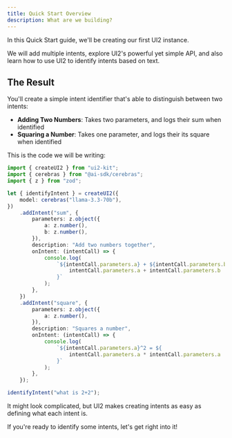 ```yaml
---
title: Quick Start Overview
description: What are we building?
---
```


In this Quick Start guide, we'll be creating our first UI2 instance.

We will add multiple intents, explore UI2's powerful yet simple API, and also learn how to use UI2 to identify intents based on text.

## The Result

You'll create a simple intent identifier that's able to distinguish between two intents:

- **Adding Two Numbers**: Takes two parameters, and logs their sum when identified
- **Squaring a Number**: Takes one parameter, and logs their its square when identified

This is the code we will be writing:

```ts
import { createUI2 } from "ui2-kit";
import { cerebras } from "@ai-sdk/cerebras";
import { z } from "zod";

let { identifyIntent } = createUI2({
	model: cerebras("llama-3.3-70b"),
})
	.addIntent("sum", {
		parameters: z.object({
			a: z.number(),
			b: z.number(),
		}),
		description: "Add two numbers together",
		onIntent: (intentCall) => {
			console.log(
				`${intentCall.parameters.a} + ${intentCall.parameters.b} = ${
					intentCall.parameters.a + intentCall.parameters.b
				}`
			);
		},
	})
	.addIntent("square", {
		parameters: z.object({
			a: z.number(),
		}),
		description: "Squares a number",
		onIntent: (intentCall) => {
			console.log(
				`${intentCall.parameters.a}^2 = ${
					intentCall.parameters.a * intentCall.parameters.a
				}`
			);
		},
	});

identifyIntent("what is 2+2");
```

It might look complicated, but UI2 makes creating intents as easy as defining what each intent is.

If you're ready to identify some intents, let's get right into it!
